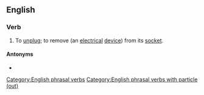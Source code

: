 ==English==

===Verb===
{{head|en|verb}}

# {{lb|en|Ireland|transitive|colloquial}} To [[unplug]]; to remove (an [[electrical]] [[device]]) from its [[socket]].

====Antonyms====
* {{l|en|plug in}}

[[Category:English phrasal verbs]]
[[Category:English phrasal verbs with particle (out)]]
